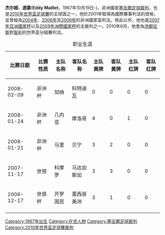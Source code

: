 '''杰尔姆．達蒙'''('''Eddy Maillet'''，1967年10月19日-)，非洲國家[[塞舌爾|塞舌爾]][[球證|足球裁判]]，也是[[2010年世界盃足球賽|2010年世界盃足球賽]]的主球證之一，他於2001年取得為國際賽事判法的資格，並曾經為[[2004年非洲國家盃|2004年]]、[[2006年非洲國家盃|2006年]]及[[2008年非洲國家盃|2008年]]的非洲國家盃判法。除此以外，他也是[[2007年亞洲國家杯|2007年亞洲國家杯]]以及[[2009年洲際國家杯|2009年洲際國家杯]]的主裁判之一。2010年6月，他會為[[洪都拉斯國家足球隊|洪都拉斯]]對[[智利國家足球隊|智利]]的世界盃分組賽判法。

{{DEFAULTSORT:Maillet, Eddy}}
[[Category:1967年出生|Category:1967年出生]]
[[Category:在世人物|Category:在世人物]]
[[Category:塞舌爾足球裁判|Category:塞舌爾足球裁判]]
[[Category:2010年世界盃足球賽裁判|Category:2010年世界盃足球賽裁判]]
{| class="wikitable"
|+ 职业生涯
|-
! 比赛日期 !! 比赛性质 !! 主队名称 !! 客队名称 !! 主队黄牌 !! 客队黄牌 !! 主队红牌 !! 客队红牌
|-
| 2008-02-09 || 非洲杯 || 加纳 || 科特迪瓦 || 0 || 0 || 0|| 0
|-
| 2008-01-24 || 非洲杯 || 几内亚 || 摩洛哥 || 4 || 0 || 1 || 0
|-
| 2008-01-21 || 非洲杯 || 马里 || 贝宁 || 3 || 2 || 0 || 0
|-
| 2007-11-17|| 世预 || 科摩罗 || 马达加斯加 || 3 || 3 || 0 || 0
|-
| 2006-12-17 || 世俱杯 || 开罗国民 || 墨西哥美洲 ||3|| 1 || 0 || 0
|-
|}